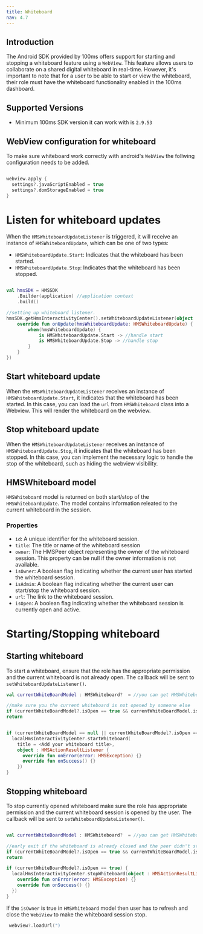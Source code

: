 ```yaml
---
title: Whiteboard
nav: 4.7
---
```


## Introduction

The Android SDK provided by 100ms offers support for starting and stopping a whiteboard feature using a `WebView`. 
This feature allows users to collaborate on a shared digital whiteboard in real-time. However, it's important to note that for a user to be able to start or view the whiteboard, 
their role must have the whiteboard functionality enabled in the 100ms dashboard.

## Supported Versions

-   Minimum 100ms SDK version it can work with is `2.9.53`

## WebView configuration for whiteboard

To make sure whiteboard work correctly with android's `WebView` the follwing configuration needs to be added.

```kotlin

webview.apply {
  settings?.javaScriptEnabled = true
  settings?.domStorageEnabled = true
}

```



# Listen for whiteboard updates

When the `HMSWhiteboardUpdateListener` is triggered, it will receive an instance of `HMSWhiteboardUpdate`, which can be one of two types:

- `HMSWhiteboardUpdate.Start`: Indicates that the whiteboard has been started.
- `HMSWhiteboardUpdate.Stop`: Indicates that the whiteboard has been stopped.

```kotlin

val hmsSDK = HMSSDK
    .Builder(application) //application context
    .build()

//setting up whiteboard listener.
hmsSDK.getHmsInteractivityCenter().setWhiteboardUpdateListener(object : HMSWhiteboardUpdateListener {
    override fun onUpdate(hmsWhiteboardUpdate: HMSWhiteboardUpdate) {
        when(hmsWhiteboardUpdate) {
            is HMSWhiteboardUpdate.Start -> //handle start
            is HMSWhiteboardUpdate.Stop -> //handle stop
        }
    }
})

```

## Start whiteboard update

When the `HMSWhiteboardUpdateListener` receives an instance of `HMSWhiteboardUpdate.Start`, it indicates that the whiteboard has been started. 
In this case, you can load the `url` from `HMSWhiteboard` class into a Webview. This will render the whiteboard on the webview.

## Stop whiteboard update

When the `HMSWhiteboardUpdateListener` receives an instance of `HMSWhiteboardUpdate.Stop`, it indicates that the whiteboard has been stopped. 
In this case, you can implement the necessary logic to handle the stop of the whiteboard, such as hiding the webview visibility.

## HMSWhiteboard model 

`HMSWhiteboard` model is returned on both start/stop of the `HMSWhiteboardUpdate`. The model contains information releated to the current whiteboard in the session.

### Properties
- `id`: A unique identifier for the whiteboard session.
- `title`: The title or name of the whiteboard session
- `owner`: The HMSPeer object representing the owner of the whiteboard session. This property can be null if the owner information is not available.
- `isOwner`: A boolean flag indicating whether the current user has started the whiteboard session.
- `isAdmin`: A boolean flag indicating whether the current user can start/stop the whiteboard session.
- `url`: The link to the whiteboard session.
- `isOpen`: A boolean flag indicating whether the whiteboard session is currently open and active.


# Starting/Stopping whiteboard

## Starting whiteboard
To start a whiteboard, ensure that the role has the appropriate permission and the current whiteboard is not already open.
The callback will be sent to `setWhiteboardUpdateListener()`.

```kotlin
val currentWhiteBoardModel : HMSWhiteboard?  = //you can get HMSWhiteboard model from HMSWhiteboardUpdate

//make sure you the current whiteboard is not opened by someone else 
if (currentWhiteBoardModel?.isOpen == true && currentWhiteBoardModel.isOwner.not())
return


if (currentWhiteBoardModel == null || currentWhiteBoardModel?.isOpen == false) {
  localHmsInteractivityCenter.startWhiteboard(
    title = <Add your whiteboard title>,
    object : HMSActionResultListener {
      override fun onError(error: HMSException) {}
      override fun onSuccess() {}
    })
}
```

## Stopping whiteboard

To stop currently opened whiteboard make sure the role has appropriate permission and the current whiteboard session is opened by the user.
The callback will be sent to `setWhiteboardUpdateListener()`.


```kotlin

val currentWhiteBoardModel : HMSWhiteboard?  = //you can get HMSWhiteboard model from HMSWhiteboardUpdate

//early exit if the whiteboard is already closed and the peer didn't start the whiteboard
if (currentWhiteBoardModel?.isOpen == true && currentWhiteBoardModel.isOwner.not())
return

if (currentWhiteBoardModel?.isOpen == true) {
  localHmsInteractivityCenter.stopWhiteboard(object : HMSActionResultListener{
    override fun onError(error: HMSException) {}
    override fun onSuccess() {}
  })
}

```

If the `isOwner` is true in `HMSWhiteboard` model then user has to refresh and close the `WebiView` to make the whiteboard session stop.

```kotlin 
 webview?.loadUrl(")
```